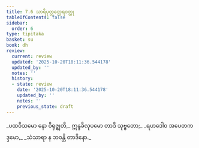 ```yaml
---
title: 7.6 သာရိပုတ္တတ္ထေရဝတ္ထု
tableOfContents: false
sidebar:
  order: 6
type: tipitaka
basket: su
book: dh
review:
  current: review
  updated: '2025-10-20T18:11:36.544178'
  updated_by: ''
  notes: ''
  history:
  - state: review
    date: '2025-10-20T18:11:36.544178'
    updated_by: ''
    notes: ''
    previous_state: draft
---
```



<DynamicBreadcrumb />


<ReviewStatus review={frontmatter.review} showDetails={true} />

<HypothesisAnnotation frontmatter={frontmatter} />

<Division number="95" book="dh" e="ch" v="18" p="27">

<Paragraph number="102" type="verses" book="dh">
_ပထဝိသမော နော ဝိရုဇ္ဈတိ,_  
ဣန္ဒခိလုပမော တာဒိ သုဗ္ဗတော;_  
_ရဟဒေါဝ အပေတကဒ္ဒမော,_  
_သံသာရာ န ဘဝန္တိ တာဒိနော._
</Paragraph>
</Division>